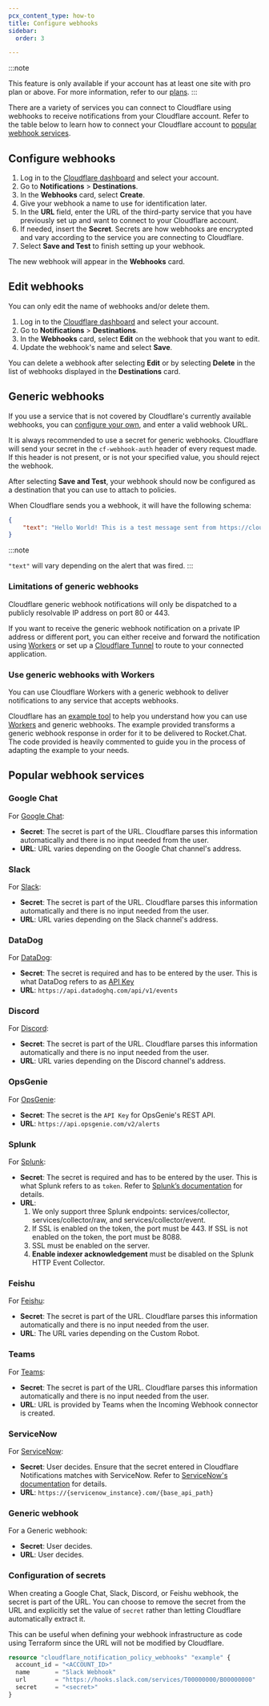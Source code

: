 ```yaml
---
pcx_content_type: how-to
title: Configure webhooks
sidebar:
  order: 3

---
```


:::note

This feature is only available if your account has at least one site with pro plan or above. For more information, refer to our [plans](https://www.cloudflare.com/plans/). 
:::

There are a variety of services you can connect to Cloudflare using webhooks to receive notifications from your Cloudflare account. Refer to the table below to learn how to connect your Cloudflare account to [popular webhook services](#popular-webhook-services).

## Configure webhooks

1. Log in to the [Cloudflare dashboard](https://dash.cloudflare.com/login) and select your account.
2. Go to **Notifications** > **Destinations**.
3. In the **Webhooks** card, select **Create**.
4. Give your webhook a name to use for identification later.
5. In the **URL** field, enter the URL of the third-party service that you have previously set up and want to connect to your Cloudflare account.
6. If needed, insert the **Secret**. Secrets are how webhooks are encrypted and vary according to the service you are connecting to Cloudflare.
7. Select **Save and Test** to finish setting up your webhook.

The new webhook will appear in the **Webhooks** card.

## Edit webhooks

You can only edit the name of webhooks and/or delete them.

1. Log in to the [Cloudflare dashboard](https://dash.cloudflare.com/login) and select your account.
2. Go to **Notifications** > **Destinations**.
3. In the **Webhooks** card, select **Edit** on the webhook that you want to edit.
4. Update the webhook's name and select **Save**.

You can delete a webhook after selecting **Edit** or by selecting **Delete** in the list of webhooks displayed in the **Destinations** card.

## Generic webhooks

If you use a service that is not covered by Cloudflare's currently available webhooks, you can [configure your own](#configure-webhooks), and enter a valid webhook URL.

It is always recommended to use a secret for generic webhooks. Cloudflare will send your secret in the `cf-webhook-auth` header of every request made. If this header is not present, or is not your specified value, you should reject the webhook.

After selecting **Save and Test**, your webhook should now be configured as a destination that you can use to attach to policies.

When Cloudflare sends you a webhook, it will have the following schema:

```json title="Example schema"
{
    "text": "Hello World! This is a test message sent from https://cloudflare.com. If you can see this, your webhook is configured properly."
}
```

:::note

`"text"` will vary depending on the alert that was fired. 
:::

### Limitations of generic webhooks

Cloudflare generic webhook notifications will only be dispatched to a publicly resolvable IP address on port 80 or 443.

If you want to receive the generic webhook notification on a private IP address or different port, you can either receive and forward the notification using [Workers](/workers/) or set up a [Cloudflare Tunnel](/cloudflare-one/connections/connect-networks/) to route to your connected application.

### Use generic webhooks with Workers

You can use Cloudflare Workers with a generic webhook to deliver notifications to any service that accepts webhooks.

Cloudflare has an [example tool](https://github.com/cloudflare/cf-webhook-relay/) to help you understand how you can use [Workers](/workers/) and generic webhooks. The example provided transforms a generic webhook response in order for it to be delivered to Rocket.Chat. The code provided is heavily commented to guide you in the process of adapting the example to your needs.

## Popular webhook services

### Google Chat

For [Google Chat](https://developers.google.com/chat/how-tos/webhooks):

- **Secret**: The secret is part of the URL. Cloudflare parses this information automatically and there is no input needed from the user.
- **URL**: URL varies depending on the Google Chat channel's address.

### Slack

For [Slack](https://api.slack.com/messaging/webhooks):

- **Secret**: The secret is part of the URL. Cloudflare parses this information automatically and there is no input needed from the user.
- **URL**: URL varies depending on the Slack channel's address.

### DataDog

For [DataDog](https://docs.datadoghq.com/api/latest/events/#post-an-event):

- **Secret**: The secret is required and has to be entered by the user. This is what DataDog refers to as [API Key](https://app.datadoghq.com/account/settings#api)
- **URL**: `https://api.datadoghq.com/api/v1/events`

### Discord

For [Discord](https://discord.com/developers/docs/resources/webhook#execute-webhook):

- **Secret**: The secret is part of the URL. Cloudflare parses this information automatically and there is no input needed from the user.
- **URL**: URL varies depending on the Discord channel's address.

### OpsGenie

For [OpsGenie](https://support.atlassian.com/opsgenie/docs/create-a-default-api-integration):

- **Secret**: The secret is the `API Key` for OpsGenie's REST API.
- **URL**: `https://api.opsgenie.com/v2/alerts`

### Splunk

For [Splunk](https://docs.splunk.com/Documentation/Splunk/latest/Data/UsetheHTTPEventCollector):

- **Secret**: The secret is required and has to be entered by the user. This is what Splunk refers to as `token`. Refer to [Splunk’s documentation](https://docs.splunk.com/Documentation/Splunk/latest/Data/UsetheHTTPEventCollector#How_the_Splunk_platform_uses_HTTP_Event_Collector_tokens_to_get_data_in) for details.
- **URL**: 
   1. We only support three Splunk endpoints: services/collector, services/collector/raw, and services/collector/event.
   2. If SSL is enabled on the token, the port must be 443. If SSL is not enabled on the token, the port must be 8088.
   3. SSL must be enabled on the server.
   4. **Enable indexer acknowledgement** must be disabled on the Splunk HTTP Event Collector.

### Feishu

For [Feishu](https://open.feishu.cn/document/client-docs/bot-v3/add-custom-bot):

- **Secret**: The secret is part of the URL. Cloudflare parses this information automatically and there is no input needed from the user.
- **URL**: The URL varies depending on the Custom Robot.

### Teams

For [Teams](https://docs.microsoft.com/en-us/microsoftteams/platform/webhooks-and-connectors/how-to/add-incoming-webhook):

- **Secret**: The secret is part of the URL. Cloudflare parses this information automatically and there is no input needed from the user.
- **URL**: URL is provided by Teams when the Incoming Webhook connector is created.

### ServiceNow

For [ServiceNow](https://docs.servicenow.com/bundle/tokyo-application-development/page/administer/integrationhub-store-spokes/task/govnotify-wbhk.html):

- **Secret**: User decides. Ensure that the secret entered in Cloudflare Notifications matches with ServiceNow. Refer to [ServiceNow's documentation](https://docs.servicenow.com/bundle/washingtondc-integrate-applications/page/administer/integrationhub/concept/rest-trigger.html) for details.
- **URL**: `https://{servicenow_instance}.com/{base_api_path}`

### Generic webhook

For a Generic webhook:

- **Secret**: User decides.
- **URL**: User decides.


### Configuration of secrets

When creating a Google Chat, Slack, Discord, or Feishu webhook, the secret is part of the URL. You can choose to remove the secret from the URL and explicitly set the value of `secret` rather than letting Cloudflare automatically extract it.

This can be useful when defining your webhook infrastructure as code using Terraform since the URL will not be modified by Cloudflare.

```tf title="Terraform example"
resource "cloudflare_notification_policy_webhooks" "example" {
  account_id = "<ACCOUNT_ID>"
  name       = "Slack Webhook"
  url        = "https://hooks.slack.com/services/T00000000/B00000000"
  secret     = "<secret>"
}
```
